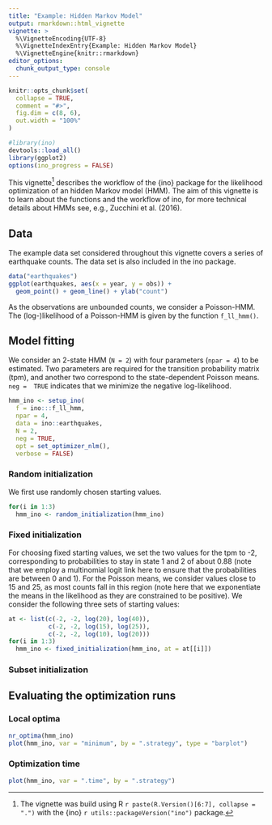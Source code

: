```yaml
---
title: "Example: Hidden Markov Model"
output: rmarkdown::html_vignette
vignette: >
  %\VignetteEncoding{UTF-8}
  %\VignetteIndexEntry{Example: Hidden Markov Model}
  %\VignetteEngine{knitr::rmarkdown}
editor_options: 
  chunk_output_type: console
---
```


```r
knitr::opts_chunk$set(
  collapse = TRUE,
  comment = "#>",
  fig.dim = c(8, 6),
  out.width = "100%"
)
```

```r
#library(ino)
devtools::load_all()
library(ggplot2)
options(ino_progress = FALSE)
```


This vignette^[The vignette was build using R `r paste(R.Version()[6:7], collapse = ".")` with the {ino} `r utils::packageVersion("ino")` package.] describes the workflow of the {ino} package for the likelihood optimization of an hidden Markov model (HMM). The aim of this vignette is to learn about the functions and the workflow of ino, for more technical details about HMMs see, e.g.,  Zucchini et al. (2016).

## Data

The example data set considered throughout this vignette covers a series of earthquake counts. The data set is also included in the ino package.

```r
data("earthquakes")
ggplot(earthquakes, aes(x = year, y = obs)) +
  geom_point() + geom_line() + ylab("count")
```

As the observations are unbounded counts, we consider a Poisson-HMM. The (log-)likelihood of a Poisson-HMM is given by the function `f_ll_hmm()`.

## Model fitting

We consider an 2-state HMM (`N = 2`) with four parameters (`npar = 4`) to be estimated. Two parameters are required for the transition probability matrix (tpm), and another two correspond to the state-dependent Poisson means. `neg =  TRUE` indicates that we minimize the negative log-likelihood.  

```r
hmm_ino <- setup_ino(
  f = ino:::f_ll_hmm,
  npar = 4,
  data = ino::earthquakes,
  N = 2,
  neg = TRUE,
  opt = set_optimizer_nlm(),
  verbose = FALSE)
```

### Random initialization

We first use randomly chosen starting values. 

```r
for(i in 1:3)
  hmm_ino <- random_initialization(hmm_ino)
```


### Fixed initialization

For choosing fixed starting values, we set the two values for the tpm to -2, corresponding to probabilities to stay in state 1 and 2 of about 0.88 (note that we employ a multinomial logit link here to ensure that the probabilities are between 0 and 1). For the Poisson means, we consider values close to 15 and 25, as most counts fall in this region (note here that we exponentiate the means in the likelihood as they are constrained to be positive). We consider the following three sets of starting values:

```r
at <- list(c(-2, -2, log(20), log(40)), 
           c(-2, -2, log(15), log(25)),
           c(-2, -2, log(10), log(20)))
for(i in 1:3)
  hmm_ino <- fixed_initialization(hmm_ino, at = at[[i]])
```

### Subset initialization

## Evaluating the optimization runs

### Local optima

```r
nr_optima(hmm_ino)
plot(hmm_ino, var = "minimum", by = ".strategy", type = "barplot")
```


### Optimization time

```r
plot(hmm_ino, var = ".time", by = ".strategy")
```

